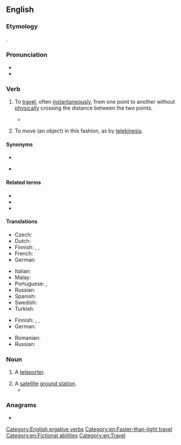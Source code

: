 ==English==
{{wikipedia|teleportation}}

===Etymology===
{{back-form|en|teleportation}}.

===Pronunciation===
* {{IPA|en|/ˈtɛləpɔː(ɹ)t/}}
* {{audio|en|en-us-teleport.ogg|Audio (US)}}

===Verb===
{{en-verb}}

# {{lb|en|intransitive}} To [[travel]], often [[instantaneously]], from one point to another without [[physically]] crossing the distance between the two points.
#* {{quote-book|en|year=1980|author=Douglas Adams|title=The Restaurant at the End of the Universe|passage=I '''teleported''' home one night<br>With Ron and Sid and Meg.<br>Ron stole Meggie's heart away<br>And I got Sidney's leg.}}
# {{lb|en|transitive}} To move (an object) in this fashion, as by [[telekinesis]].

====Synonyms====
* {{l|en|teletransport}}
* {{sense|to travel from one point to another without physically crossing the distance}} {{l|en|beam up}}

====Related terms====
* {{l|en|teleportation}}
* {{l|en|teleporter}}
* {{l|en|unteleported}}

====Translations====
{{trans-top|travel without physically crossing distance}}
* Czech: {{t|cs|teleportovat}}
* Dutch: {{t|nl|teleporteren}}
* Finnish: {{t|fi|kaukosiirtyä}}, {{t|fi|etäsiirtyä}}, {{t+|fi|teleportata}} {{qualifier|slang}}
* French: {{t+|fr|téléporter}}
* German: {{t+|de|teleportieren}}
{{trans-mid}}
* Italian: {{t+|it|teletrasportare}}
* Malay: {{t|ms|rentas jarak|}}
* Portuguese: {{t|pt|teletransportar}}, {{t|pt|teleportar}}
* Russian: {{t+|ru|телепорти́роваться|}}
* Spanish: {{t|es|teletransportar}}
* Swedish: {{t+|sv|teleportera}}
* Turkish: {{t+|tr|ışınlanmak}}
{{trans-bottom}}

{{trans-top|move an object by teleportation}}
* Finnish: {{t|fi|kaukosiirtää}}, {{t|fi|etäsiirtää}}, {{t+|fi|teleportata}} {{qualifier|slang}}
* German: {{t+|de|teleportieren}}
{{trans-mid}}
* Romanian: {{t|ro|teleporta}}
* Russian: {{t+|ru|телепорти́ровать|}}
{{trans-bottom}}

===Noun===
{{en-noun}}

# {{lb|en|scifi}} A [[teleporter]].
# A [[satellite]] [[ground station]].
#* {{quote-book|en|year=2004|author=D. K. Sachdev|title=Business Strategies For Satellite Systems|page=131|passage='''Teleports''' provide access to multiple satellites and other media as well. Independently owned teleports may also provide competitive access to different satellite systems.}}

===Anagrams===
* {{anagrams|en|a=eeloprtt|treeplot}}

[[Category:English ergative verbs]]
[[Category:en:Faster-than-light travel]]
[[Category:en:Fictional abilities]]
[[Category:en:Travel]]